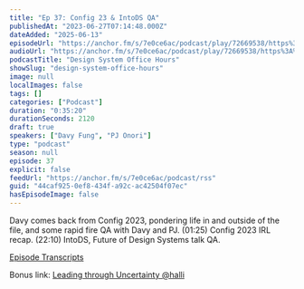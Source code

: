 ```yaml
---
title: "Ep 37: Config 23 & IntoDS QA"
publishedAt: "2023-06-27T07:14:48.000Z"
dateAdded: "2025-06-13"
episodeUrl: "https://anchor.fm/s/7e0ce6ac/podcast/play/72669538/https%3A%2F%2Fd3ctxlq1ktw2nl.cloudfront.net%2Fstaging%2F2023-5-27%2Fcaca0ebb-5193-350b-988f-c322f30a2661.mp3"
audioUrl: "https://anchor.fm/s/7e0ce6ac/podcast/play/72669538/https%3A%2F%2Fd3ctxlq1ktw2nl.cloudfront.net%2Fstaging%2F2023-5-27%2Fcaca0ebb-5193-350b-988f-c322f30a2661.mp3"
podcastTitle: "Design System Office Hours"
showSlug: "design-system-office-hours"
image: null
localImages: false
tags: []
categories: ["Podcast"]
duration: "0:35:20"
durationSeconds: 2120
draft: true
speakers: ["Davy Fung", "PJ Onori"]
type: "podcast"
season: null
episode: 37
explicit: false
feedUrl: "https://anchor.fm/s/7e0ce6ac/podcast/rss"
guid: "44caf925-0ef8-434f-a92c-ac42504f07ec"
hasEpisodeImage: false
---
```

Davy comes back from Config 2023, pondering life in and outside of the file, and some rapid fire QA with Davy and PJ. (01:25) Config 2023 IRL recap. (22:10) IntoDS, Future of Design Systems talk QA.

[Episode Transcripts](https://docs.google.com/document/d/1eBPOj7pQJBKCsc4uWlMM1XwwfTOLiK7Av_qEbwu2F_M/edit?usp=sharing)

Bonus link: [Leading through Uncertainty @halli](https://youtu.be/w_yWIJfwZXo)
